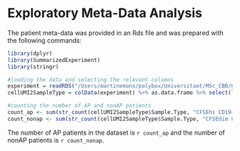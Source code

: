 # Exploratory Meta-Data Analysis

The patient meta-data was provided in an Rds file and was prepared with the following commands:
```r
library(dplyr)
library(SummarizedExperiment)
library(stringr)

#loading the data and selecting the relevant columns
experiment = readRDS("/Users/martinemons/polybox/Universitaet/MSc_CBB/HS2020/Statistical Analysis of HSD/vdj-analysis-local/sce_B.rds", refhook = NULL)
cellUMI2SampleType = colData(experiment) %>% as.data.frame %>% select(lib_id, patient_id, Sample.Type, Diagnosis) %>% unique()

#counting the number of AP and nonAP patients
count_ap <- sum(str_count(cellUMI2SampleType$Sample.Type, "CFSEhi CD19+"))
count_nonap <- sum(str_count(cellUMI2SampleType$Sample.Type, "CFSEdim CD19+"))
```

The number of AP patients in the dataset is `r count_ap` and the number of nonAP patients is `r count_nonap`. 